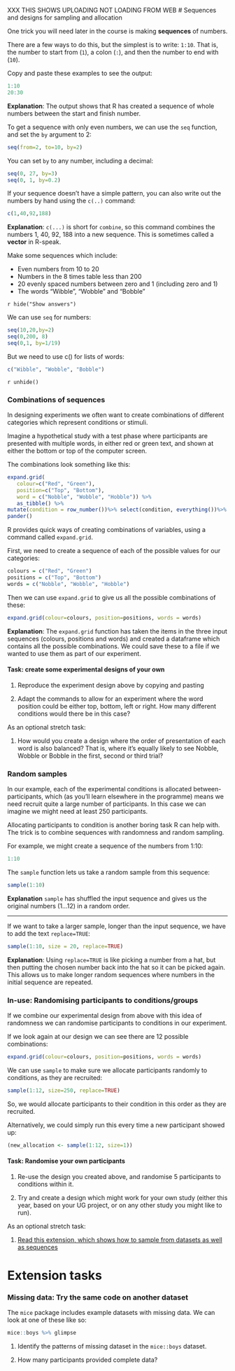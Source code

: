 
XXX THIS SHOWS UPLOADING NOT LOADING FROM WEB
# Sequences and designs for sampling and allocation

One trick you will need later in the course is making **sequences** of numbers.

There are a few ways to do this, but the simplest is to write: `1:10`. That is, the number to start
from (`1`), a colon (`:`), and then the number to end with (`10`).

Copy and paste these examples to see the output:

```r
1:10
20:30
```

**Explanation**: The output shows that R has created a sequence of whole numbers between the start
and finish number.

To get a sequence with only even numbers, we can use the `seq` function, and set the `by` argument
to 2:

```r
seq(from=2, to=10, by=2)
```

You can set `by` to any number, including a decimal:

```r
seq(0, 27, by=3)
seq(0, 1, by=0.2)
```

If your sequence doesn't have a simple pattern, you can also write out the numbers by hand using the
`c(..)` command:

```r
c(1,40,92,188)
```

**Explanation**: `c(...)` is short for `combine`, so this command combines the numbers 1, 40, 92,
188 into a new sequence. This is sometimes called a **vector** in R-speak.

:::{.exercise}

Make some sequences which include:

-   Even numbers from 10 to 20
-   Numbers in the 8 times table less than 200
-   20 evenly spaced numbers between zero and 1 (including zero and 1)
-   The words "Wibble", "Wobble" and "Bobble"

`r hide("Show answers")`

We can use `seq` for numbers:

```r
seq(10,20,by=2)
seq(0,200, 8)
seq(0,1, by=1/19)
```

But we need to use c() for lists of words:

```r
c("Wibble", "Wobble", "Bobble")
```

`r unhide()`

:::

### Combinations of sequences {#expand-grid}

In designing experiments we often want to create combinations of different categories which
represent conditions or stimuli.

Imagine a hypothetical study with a test phase where participants are presented with multiple words,
in either red or green text, and shown at either the bottom or top of the computer screen.

The combinations look something like this:

```r
expand.grid(
   colour=c("Red", "Green"),
   position=c("Top", "Bottom"),
   word = c("Nobble", "Wobble", "Hobble")) %>%
   as_tibble() %>%
mutate(condition = row_number())%>% select(condition, everything())%>%
pander()
```

R provides quick ways of creating combinations of variables, using a command called `expand.grid`.

First, we need to create a sequence of each of the possible values for our categories:

```r
colours = c("Red", "Green")
positions = c("Top", "Bottom")
words = c("Nobble", "Wobble", "Hobble")
```

Then we can use `expand.grid` to give us all the possible combinations of these:

```r
expand.grid(colour=colours, position=positions, words = words)
```

**Explanation**: The `expand.grid` function has taken the items in the three input sequences
(colours, positions and words) and created a dataframe which contains all the possible combinations. We could save these to a file if we wanted to use them as part of our experiment.

#### Task: create some experimental designs of your own {.exercise}

1. Reproduce the experiment design above by copying and pasting

2. Adapt the commands to allow for an experiment where the word position could be either top,
   bottom, left or right. How many different conditions would there be in this case?

As an optional stretch task:

1. How would you create a design where the order of presentation of each word is also balanced? That
   is, where it's equally likely to see Nobble, Wobble or Bobble in the first, second or third
   trial?

### Random samples

In our example, each of the experimental conditions is allocated between-participants, which (as
you'll learn elsewhere in the programme) means we need recruit quite a large number of participants.
In this case we can imagine we might need at least 250 participants.

Allocating participants to condition is another boring task R can help with. The trick is to combine
sequences with randomness and random sampling.

For example, we might create a sequence of the numbers from 1:10:

```r
1:10
```

The `sample` function lets us take a random sample from this sequence:

```r
sample(1:10)
```

**Explanation** `sample` has shuffled the input sequence and gives us the original numbers (1...12)
in a random order.

---

If we want to take a larger sample, longer than the input sequence, we have to add the text
`replace=TRUE`:

```r
sample(1:10, size = 20, replace=TRUE)
```

**Explanation**: Using `replace=TRUE` is like picking a number from a hat, but then putting the
chosen number back into the hat so it can be picked again. This allows us to make longer random
sequences where numbers in the initial sequence are repeated.

### In-use: Randomising participants to conditions/groups

If we combine our experimental design from above with this idea of randomness we can randomise
participants to conditions in our experiment.

If we look again at our design we can see there are 12 possible combinations:

```r
expand.grid(colour=colours, position=positions, words = words)
```

We can use `sample` to make sure we allocate participants randomly to conditions, as they are
recruited:

```r
sample(1:12, size=250, replace=TRUE)
```

So, we would allocate participants to their condition in this order as they are recruited.

Alternatively, we could simply run this every time a new participant showed up:

```r
(new_allocation <- sample(1:12, size=1))
```

#### Task: Randomise your own participants {.exercise}

1. Re-use the design you created above, and randomise 5 participants to conditions within it.

2. Try and create a design which might work for your own study (either this year, based on your UG
   project, or on any other study you might like to run).

As an optional stretch task:

1. [Read this extension, which shows how to sample from datasets as well as sequences](#sample_n)


# Extension tasks {#optional-extensions}

### Missing data: Try the same code on another dataset {.exercise}

The `mice` package includes example datasets with missing data. We can look at one of these like so:

```r
mice::boys %>% glimpse
```

1. Identify the patterns of missing dataset in the `mice::boys` dataset.

2. How many participants provided complete data?



<!-- mice::boys %>% mice::md.pattern() -->


